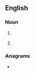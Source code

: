 ==English==

===Noun===
{{en-noun}}

# {{lb|en|computing}} {{initialism of|[[command line]] [[language]]|lang=en}}
# {{lb|en|medicine}} {{initialism of|chronic lymphocytic leukemia|lang=en}}

===Anagrams===
* {{l|en|LLC}}